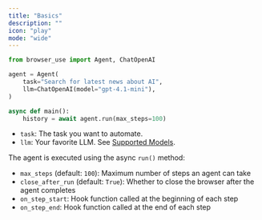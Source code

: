 ```yaml
---
title: "Basics"
description: ""
icon: "play"
mode: "wide"
---
```



```python
from browser_use import Agent, ChatOpenAI

agent = Agent(
    task="Search for latest news about AI",
    llm=ChatOpenAI(model="gpt-4.1-mini"),
)

async def main():
    history = await agent.run(max_steps=100)
```

- `task`: The task you want to automate.
- `llm`: Your favorite LLM. See <a href="/customize/supported-models">Supported Models</a>.


The agent is executed using the async `run()` method:

- `max_steps` (default: `100`): Maximum number of steps an agent can take
- `close_after_run` (default: `True`): Whether to close the browser after the agent completes
- `on_step_start`: Hook function called at the beginning of each step
- `on_step_end`: Hook function called at the end of each step
